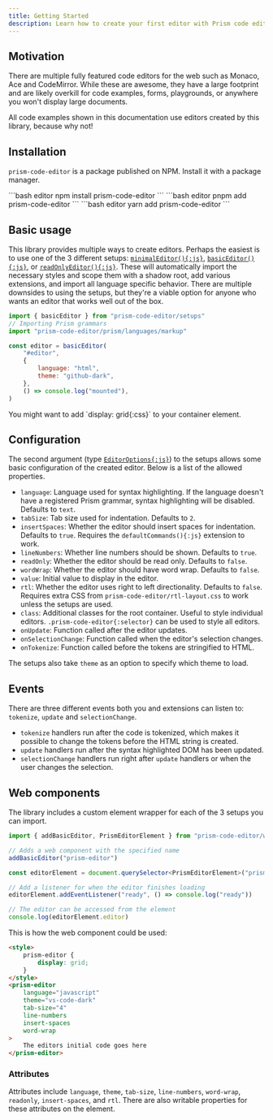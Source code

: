 ```yaml
---
title: Getting Started
description: Learn how to create your first editor with Prism code editor.
---
```



## Motivation

There are multiple fully featured code editors for the web such as Monaco, Ace and CodeMirror. While these are awesome, they have a large footprint and are likely overkill for code examples, forms, playgrounds, or anywhere you won't display large documents.

All code examples shown in this documentation use editors created by this library, because why not!

## Installation

`prism-code-editor` is a package published on NPM. Install it with a package manager.

<Tabs>
	<TabItem label="npm">
```bash editor
npm install prism-code-editor
```
	</TabItem>
	<TabItem label="pnpm">
```bash editor
pnpm add prism-code-editor
```
	</TabItem>
	<TabItem label="yarn">
```bash editor
yarn add prism-code-editor
```
	</TabItem>
</Tabs>

## Basic usage

This library provides multiple ways to create editors. Perhaps the easiest is to use one of the 3 different setups: [`minimalEditor(){:js}`](/api-reference/setups/f-minimaleditor), [`basicEditor(){:js}`](/api-reference/setups/f-basiceditor), or [`readOnlyEditor(){:js}`](/api-reference/setups/f-readonlyeditor). These will automatically import the necessary styles and scope them with a shadow root, add various extensions, and import all language specific behavior. There are multiple downsides to using the setups, but they're a viable option for anyone who wants an editor that works well out of the box.

```js editor
import { basicEditor } from "prism-code-editor/setups"
// Importing Prism grammars
import "prism-code-editor/prism/languages/markup"

const editor = basicEditor(
	"#editor",
	{
		language: "html",
		theme: "github-dark",
	},
	() => console.log("mounted"),
)
```

<Aside type="note">
	You might want to add `display: grid{:css}` to your container element.
</Aside>

## Configuration

The second argument (type [`EditorOptions{:js}`](/api-reference/index/types/editoroptions)) to the setups allows some basic configuration of the created editor. Below is a list of the allowed properties.

- `language`: Language used for syntax highlighting. If the language doesn't have a registered Prism grammar, syntax highlighting will be disabled. Defaults to `text`.
- `tabSize`: Tab size used for indentation. Defaults to `2`.
- `insertSpaces`: Whether the editor should insert spaces for indentation. Defaults to `true`. Requires the `defaultCommands(){:js}` extension to work.
- `lineNumbers`: Whether line numbers should be shown. Defaults to `true`.
- `readOnly`: Whether the editor should be read only. Defaults to `false`.
- `wordWrap`: Whether the editor should have word wrap. Defaults to `false`.
- `value`: Initial value to display in the editor.
- `rtl`: Whether the editor uses right to left directionality. Defaults to `false`. Requires extra CSS from `prism-code-editor/rtl-layout.css` to work unless the setups are used.
- `class`: Additional classes for the root container. Useful to style individual editors. `.prism-code-editor{:selector}` can be used to style all editors.
- `onUpdate`: Function called after the editor updates.
- `onSelectionChange`: Function called when the editor's selection changes.
- `onTokenize`: Function called before the tokens are stringified to HTML.

The setups also take `theme` as an option to specify which theme to load.

## Events

There are three different events both you and extensions can listen to: `tokenize`, `update` and `selectionChange`.

- `tokenize` handlers run after the code is tokenized, which makes it possible to change the tokens before the HTML string is created.
- `update` handlers run after the syntax highlighted DOM has been updated.
- `selectionChange` handlers run right after `update` handlers or when the user changes the selection.

## Web components

The library includes a custom element wrapper for each of the 3 setups you can import.

```ts editor
import { addBasicEditor, PrismEditorElement } from "prism-code-editor/web-component"

// Adds a web component with the specified name
addBasicEditor("prism-editor")

const editorElement = document.querySelector<PrismEditorElement>("prism-editor")

// Add a listener for when the editor finishes loading
editorElement.addEventListener("ready", () => console.log("ready"))

// The editor can be accessed from the element
console.log(editorElement.editor)
```

This is how the web component could be used:

```html editor
<style>
	prism-editor {
		display: grid;
	}
</style>
<prism-editor
	language="javascript"
	theme="vs-code-dark"
	tab-size="4"
	line-numbers
	insert-spaces
	word-wrap
>
	The editors initial code goes here
</prism-editor>
```

### Attributes

Attributes include `language`, `theme`, `tab-size`, `line-numbers`, `word-wrap`, `readonly`, `insert-spaces`, and `rtl`. There are also writable properties for these attributes on the element.

